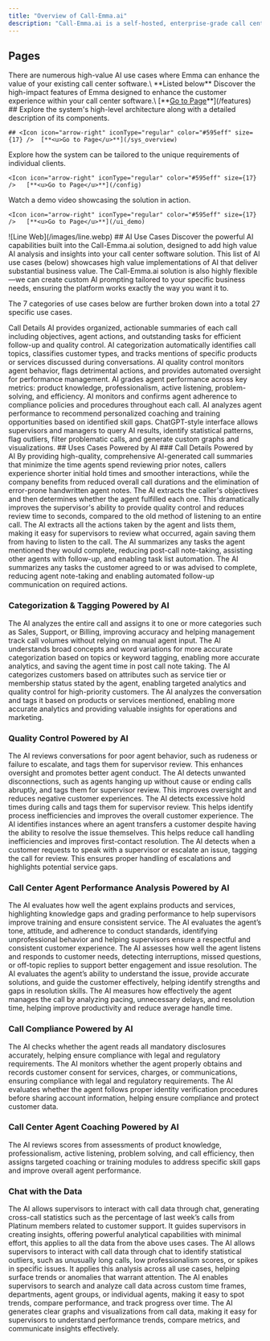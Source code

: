 ```yaml
---
title: "Overview of Call-Emma.ai"
description: "Call-Emma.ai is a self-hosted, enterprise-grade call center software addon designed to process call recordings, generate AI-powered insights and analysis, and directly deliver the results into your CCS platform. The solution is scalable in the cloud, highly configurable, multi-tenant ready, and built for usage-based billing."
---
```

## Pages
<CardGroup cols={2}>
  <Card title="AI Uses Cases" icon="amp-guitar" iconType="solid">
    There are numerous high-value AI use cases where Emma can enhance the value of your existing call center software.\
    <Icon icon="arrow-down" iconType="regular" color="#595eff" size={17} />   **Listed below**
  </Card>
  <Card title="Core Features" icon="flask-gear" color="#0e0dfb">
    Discover the high-impact features of Emma designed to enhance the customer experience within your call center software.\
    <Icon icon="arrow-right" iconType="regular" color="#595eff" size={17} />   [**<u><u>Go to Page</u></u>**](/features)
  </Card>
  <Card title="System Overview" icon="solar-system" color="#0e0dfb">
    ## Explore the system's high-level architecture along with a detailed description of its components.

    ## <Icon icon="arrow-right" iconType="regular" color="#595eff" size={17} />  [**<u>Go to Page</u>**](/sys_overview)
  </Card>
  <Card title="Configuration Options" icon="folder-gear" color="#0e0dfb">
    Explore how the system can be tailored to the unique requirements of individual clients.

    <Icon icon="arrow-right" iconType="regular" color="#595eff" size={17} />   [**<u>Go to Page</u>**](/config)
  </Card>
  <Card title="Demo Video " icon="video" color="#0e0dfb">
    Watch a demo video showcasing the solution in action.

    <Icon icon="arrow-right" iconType="regular" color="#595eff" size={17} />   [**<u>Go to Page</u>**](/ui_demo)
  </Card>
</CardGroup>
![Line Web](/images/line.webp)
## AI Use Cases
Discover the powerful AI capabilities built into the Call-Emma.ai solution, designed to add high value AI analysis and insights into your call center software solution. This list of AI use cases (below) showcases high value implementations of AI that deliver substantial business value. The Call-Emma.ai solution is also highly flexible—we can create custom AI prompting tailored to your specific business needs, ensuring the platform works exactly the way you want it to.

The 7 categories of use cases below are further broken down into a total 27 specific use cases.

<CardGroup cols={2}>
  <Card title="Call Details " icon="phone-plus" color="#403c9e">
    Call Details AI provides organized, actionable summaries of each call including objectives, agent actions, and outstanding tasks for efficient follow-up and quality control.
  </Card>
  <Card title="Call Categorization & Tagging" icon="address-card" color="#ff0000">
    AI categorization automatically identifies call topics, classifies customer types, and tracks mentions of specific products or services discussed during conversations.
  </Card>
  <Card title="Quality Control " icon="magnifying-glass" iconType="regular" color="#0efff4">
    AI quality control monitors agent behavior, flags detrimental actions, and provides automated oversight for performance management.
  </Card>
  <Card title="Agent Performance Analysis" icon="person-burst" color="#ff0303">
    AI grades agent performance across key metrics: product knowledge, professionalism, active listening, problem-solving, and efficiency.
  </Card>
  <Card title="Compliance " icon="check-to-slot" color="#ff00e2">
    AI monitors and confirms agent adherence to compliance policies and procedures throughout each call.
  </Card>
  <Card title="Agent Coaching" icon="microphone" iconType="regular" color="#1ab022">
    AI analyzes agent performance to recommend personalized coaching and training opportunities based on identified skill gaps.
  </Card>
  <Card title="Chat with Data" icon="thought-bubble" color="#ffd300">
    ChatGPT-style interface allows supervisors and managers to query AI results, identify statistical patterns, flag outliers, filter problematic calls, and generate custom graphs and visualizations.
  </Card>
</CardGroup>
## Uses Cases Powered by AI
### <Icon icon="phone-plus" color="#0014fa" size={24} />  Call Details Powered by AI
<Card title="1.  Call Summary">
  By providing high-quality, comprehensive AI-generated call summaries that minimize the time agents spend reviewing prior notes, callers experience shorter initial hold times and smoother interactions, while the company benefits from reduced overall call durations and the elimination of error-prone handwritten agent notes.
</Card>

<Card title="2. Satisfaction of the Customer's Objectives ">
  The AI extracts the caller's objectives and then determines whether the agent fulfilled each one. This dramatically improves the supervisor's ability to provide quality control and reduces review time to seconds, compared to the old method of listening to an entire call.
</Card>

<Card title="3. Agent's Actions">
  The AI extracts all the actions taken by the agent and lists them, making it easy for supervisors to review what occurred, again saving them from having to listen to the call.
</Card>

<Card title="4. Agent's Post-Call Task List">
  The AI summarizes any tasks the agent mentioned they would complete, reducing post-call note-taking, assisting other agents with follow-up, and enabling task list automation.
</Card>

<Card title="5. Customer's Post-Call Task List">
  The AI summarizes any tasks the customer agreed to or was advised to complete, reducing agent note-taking and enabling automated follow-up communication on required actions.
</Card>

### <Icon icon="address-card" color="#ff0303" size={30} />    Categorization & Tagging Powered by AI

<Card title="6. Call Category">
  The AI analyzes the entire call and assigns it to one or more categories such as Sales, Support, or Billing, improving accuracy and helping management track call volumes without relying on manual agent input.
</Card>

<Card title="7. Topic or Keyword Tagging">
  The AI understands broad concepts and word variations for more accurate categorization based on topics or keyword tagging, enabling more accurate analytics, and saving the agent time in post call note taking.
</Card>

<Card title="8. Customer Categorization ">
  The AI categorizes customers based on attributes such as service tier or membership status stated by the agent, enabling targeted analytics and quality control for high-priority customers.
</Card>

<Card title="9. Product or Service Tagging">
  The AI analyzes the conversation and tags it based on products or services mentioned, enabling more accurate analytics and providing valuable insights for operations and marketing.
</Card>

### <Icon icon="magnifying-glass" color="#00c0ff" size={30} />  Quality Control Powered by AI

<Card title="10. Agent Behavior Monitoring">
  The AI reviews conversations for poor agent behavior, such as rudeness or failure to escalate, and tags them for supervisor review. This enhances oversight and promotes better agent conduct.
</Card>

<Card title="11. Unwanted Disconnection Detection">
  The AI detects unwanted disconnections, such as agents hanging up without cause or ending calls abruptly, and tags them for supervisor review. This improves oversight and reduces negative customer experiences.
</Card>

<Card title="12. Excessive Hold Time Monitoring">
  The AI detects excessive hold times during calls and tags them for supervisor review. This helps identify process inefficiencies and improves the overall customer experience.
</Card>

<Card title="13. Unnecessary Transfer Detection">
  The AI identifies instances where an agent transfers a customer despite having the ability to resolve the issue themselves. This helps reduce call handling inefficiencies and improves first-contact resolution.
</Card>

<Card title="14. Escalation Request Detection">
  The AI detects when a customer requests to speak with a supervisor or escalate an issue, tagging the call for review. This ensures proper handling of escalations and highlights potential service gaps.
</Card>

### <Icon icon="person-burst" color="#ff0303" size={30} />  Call Center Agent Performance Analysis Powered by AI

<Card title="15. Product Knowledge Assessment">
  The AI evaluates how well the agent explains products and services, highlighting knowledge gaps and grading performance to help supervisors improve training and ensure consistent service.
</Card>

<Card title="16. Professionalism Assessment">
  The AI evaluates the agent’s tone, attitude, and adherence to conduct standards, identifying unprofessional behavior and helping supervisors ensure a respectful and consistent customer experience.
</Card>

<Card title="17. Active Listening Assessment">
  The AI assesses how well the agent listens and responds to customer needs, detecting interruptions, missed questions, or off-topic replies to support better engagement and issue resolution.
</Card>

<Card title="18. Problem Solving">
  The AI evaluates the agent’s ability to understand the issue, provide accurate solutions, and guide the customer effectively, helping identify strengths and gaps in resolution skills.
</Card>

<Card title="19. Call Efficiency Assessment">
  The AI measures how effectively the agent manages the call by analyzing pacing, unnecessary delays, and resolution time, helping improve productivity and reduce average handle time.
</Card>

### <Icon icon="check-to-slot" color="#ff00e2" size={30} /> Call Compliance Powered by AI

<Card title="20. Required Disclosures Assessment">
  The AI checks whether the agent reads all mandatory disclosures accurately, helping ensure compliance with legal and regulatory requirements.
</Card>

<Card title="21. Consent Capture Assessment">
  The AI monitors whether the agent properly obtains and records customer consent for services, charges, or communications, ensuring compliance with legal and regulatory requirements.
</Card>

<Card title="22. Authentication Assessment">
  The AI evaluates whether the agent follows proper identity verification procedures before sharing account information, helping ensure compliance and protect customer data.
</Card>

### <Icon icon="microphone" color="#00ce5d" size={30} /> Call Center Agent Coaching Powered by AI

<Card title="23. AI-Driven Skill-Based Agent Coaching">
  The AI reviews scores from assessments of product knowledge, professionalism, active listening, problem solving, and call efficiency, then assigns targeted coaching or training modules to address specific skill gaps and improve overall agent performance.
</Card>

### <Icon icon="thought-bubble" color="#ffa000" size={30} /> Chat with the Data

<Card title="24. Cross-Call Statistics">
  The AI allows supervisors to interact with call data through chat, generating cross-call statistics such as the percentage of last week’s calls from Platinum members related to customer support. It guides supervisors in creating insights, offering powerful analytical capabilities with minimal effort, this applies to all the data from the above uses cases.
</Card>

<Card title="25. High or Low Outliers">
  The AI allows supervisors to interact with call data through chat to identify statistical outliers, such as unusually long calls, low professionalism scores, or spikes in specific issues. It applies this analysis across all use cases, helping surface trends or anomalies that warrant attention.
</Card>

<Card title="26. Results Filtering">
  The AI enables supervisors to search and analyze call data across custom time frames, departments, agent groups, or individual agents, making it easy to spot trends, compare performance, and track progress over time.
</Card>

<Card title="27. Graphs and Visualizations">
  The AI generates clear graphs and visualizations from call data, making it easy for supervisors to understand performance trends, compare metrics, and communicate insights effectively.
</Card>